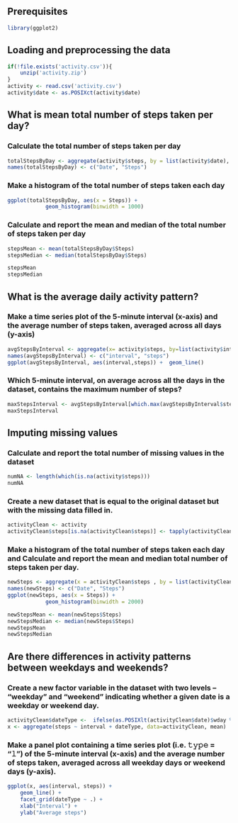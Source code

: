 ## Prerequisites

```r
library(ggplot2)
```

## Loading and preprocessing the data

```r
if(!file.exists('activity.csv')){
    unzip('activity.zip')
}
activity <- read.csv('activity.csv')
activity$date <- as.POSIXct(activity$date) 

```

## What is mean total number of steps taken per day?

### Calculate the total number of steps taken per day

```r
totalStepsByDay <- aggregate(activity$steps, by = list(activity$date), sum, na.rm=TRUE) 
names(totalStepsByDay) <- c("Date", "Steps")
```

### Make a histogram of the total number of steps taken each day

```r
ggplot(totalStepsByDay, aes(x = Steps)) +
            geom_histogram(binwidth = 1000)
```

### Calculate and report the mean and median of the total number of steps taken per day

```r
stepsMean <- mean(totalStepsByDay$Steps)
stepsMedian <- median(totalStepsByDay$Steps)

stepsMean
stepsMedian
```

## What is the average daily activity pattern?

### Make a time series plot of the 5-minute interval (x-axis) and the average number of steps taken, averaged across all days (y-axis)

```r
avgStepsByInterval <- aggregate(x= activity$steps, by=list(activity$interval), FUN=mean, na.rm=TRUE)
names(avgStepsByInterval) <- c("interval", "steps")
ggplot(avgStepsByInterval, aes(interval,steps)) +  geom_line()

```

### Which 5-minute interval, on average across all the days in the dataset, contains the maximum number of steps?

```r
maxStepsInterval <- avgStepsByInterval[which.max(avgStepsByInterval$steps), c("interval")]
maxStepsInterval
```


## Imputing missing values

### Calculate and report the total number of missing values in the dataset
```r
numNA <- length(which(is.na(activity$steps)))
numNA
```

### Create a new dataset that is equal to the original dataset but with the missing data filled in.

```r
activityClean <- activity
activityClean$steps[is.na(activityClean$steps)] <- tapply(activityClean$steps, activityClean$interval, FUN = mean, na.rm = TRUE)
```

### Make a histogram of the total number of steps taken each day and Calculate and report the mean and median total number of steps taken per day.

```r
newSteps <- aggregate(x = activityClean$steps , by = list(activityClean$date), FUN = sum)
names(newSteps) <- c("Date", "Steps")
ggplot(newSteps, aes(x = Steps)) +
            geom_histogram(binwidth = 2000)

```

```r
newStepsMean <- mean(newSteps$Steps)
newStepsMedian <- median(newSteps$Steps)
newStepsMean
newStepsMedian
```


## Are there differences in activity patterns between weekdays and weekends?

### Create a new factor variable in the dataset with two levels – “weekday” and “weekend” indicating whether a given date is a weekday or weekend day.

```r
activityClean$dateType <-  ifelse(as.POSIXlt(activityClean$date)$wday %in% c(0,6), 'weekend', 'weekday')
x <- aggregate(steps ~ interval + dateType, data=activityClean, mean)
```

### Make a panel plot containing a time series plot (i.e. 𝚝𝚢𝚙𝚎 = "𝚕") of the 5-minute interval (x-axis) and the average number of steps taken, averaged across all weekday days or weekend days (y-axis).

```r

ggplot(x, aes(interval, steps)) + 
    geom_line() + 
    facet_grid(dateType ~ .) +
    xlab("Interval") + 
    ylab("Average steps")
```

